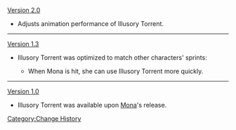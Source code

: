 [[Version 2.0]]
* Adjusts animation performance of Illusory Torrent.
----
[[Version 1.3]]
*Illusory Torrent was optimized to match other characters' sprints:
** {{Color|New effect:}} When Mona is hit, she can use Illusory Torrent more quickly.
----
[[Version 1.0]]
*Illusory Torrent was available upon [[Mona]]'s release.
<noinclude>[[Category:Change History]]</noinclude>